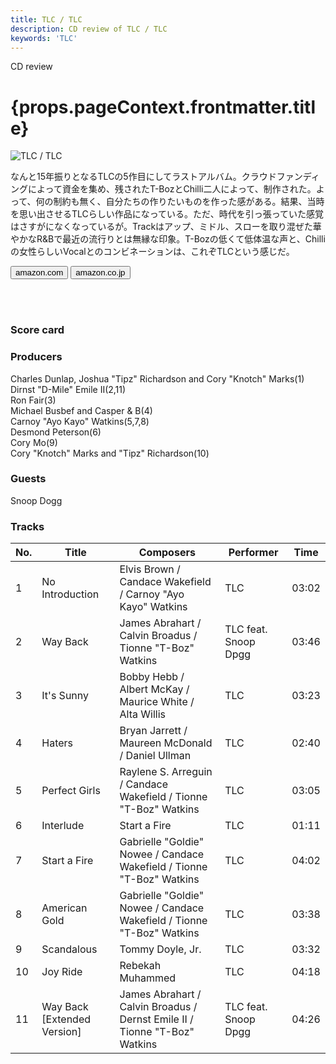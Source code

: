 ```yaml
---
title: TLC / TLC
description: CD review of TLC / TLC
keywords: 'TLC'
---
```




<p className="largeP">CD review</p>
<h1 className="h1--no--margin">{props.pageContext.frontmatter.title}</h1>

<Row  className="image-card-group">
	<Column colMd={"3"} colLg={"4"} noGutterMdLeft="">
       <ImageCard>

![TLC / TLC](../../images/cd/tlc3L.jpg)

</ImageCard>
	</Column>
	<Column colMd={"4"} colLg={"8"} noGutterMdLeft="">
	<p>
	なんと15年振りとなるTLCの5作目にしてラストアルバム。クラウドファンディングによって資金を集め、残されたT-BozとChilli二人によって、制作された。よって、何の制約も無く、自分たちの作りたいものを作った感がある。結果、当時を思い出させるTLCらしい作品になっている。ただ、時代を引っ張っていた感覚はさすがになくなっているが。Trackはアップ、ミドル、スローを取り混ぜた華やかなR&Bで最近の流行りとは無縁な印象。T-Bozの低くて低体温な声と、Chilliの女性らしいVocalとのコンビネーションは、これぞTLCという感じだ。
	</p>
	<div>
	  <Button className="button-right-mergin"  href="https://amzn.to/32X1UcH" kind="primary" size="small" renderIcon={ArrowUpRight24}>
      amazon.com
    </Button>
    <Button className="button-right-mergin"  href="https://amzn.to/2D4oyoW" kind="secondary" size="small" renderIcon={ArrowUpRight24}>
      amazon.co.jp
    </Button>
	</div>
	<a href="https://geo.music.apple.com/jp/album/tlc/1235657419?mt=1&app=music&ls=1&at=11lcug" style="display:inline-block;overflow:hidden;background:url(https://linkmaker.itunes.apple.com/ja-jp/lockup.svg?releaseDate=2017-06-30&kind=album&bubble=apple_music&style=mono-black) no-repeat;width:180px;height:45px;"></a>
	<a href="https://geo.music.apple.com/jp/album/tlc/1235657419?app=itunes&at=11lcug" style="display:inline-block;overflow:hidden;background:url(https://linkmaker.itunes.apple.com/ja-jp/badge-lrg.svg?releaseDate=2017-06-30T00:00:00Z&kind=album&bubble=itunes_music) no-repeat;width:140px;height:45px;"></a>
	</Column>
</Row>
<Row >
	<Column colMd={"4"} colLg={"4"} noGutterMdLeft="">
<div>
    <h3>Score card</h3>
	<SliderJS1 value="4" />
    <SliderJS2 value="2" />
	<SliderJS3 value="1" />
    <SliderJS4 value="8" />
</div>
</Column>
<Column colMd={"8"} colLg={"8"} noGutterMdLeft="">
<div>
<h3>Producers</h3>
<p>
Charles Dunlap, Joshua "Tipz" Richardson and Cory "Knotch" Marks(1)
<br/>Dirnst "D-Mile" Emile II(2,11)
<br/>Ron Fair(3)
<br/>Michael Busbef and Casper & B(4)
<br/>Carnoy "Ayo Kayo" Watkins(5,7,8)
<br/>Desmond Peterson(6)
<br/>Cory Mo(9)
<br/>Cory "Knotch" Marks and "Tipz" Richardson(10)
</p>
<h3>Guests</h3>
<p>
Snoop Dogg
</p>
</div>
</Column>
</Row>

<h3>Tracks</h3>

| No. |	 Title                      |	 Composers                                                               |	 Performer          | Time	|
| --- |	--------------------------- | -------------------------------------------------------------------------- | -------------------- | ----- |
| 1	  |	No Introduction            	| Elvis Brown / Candace Wakefield / Carnoy "Ayo Kayo" Watkins                | TLC                 	| 03:02 |
| 2	  |	Way Back                   	| James Abrahart / Calvin Broadus / Tionne "T-Boz" Watkins                   | TLC feat. Snoop Dpgg	| 03:46 |
| 3	  |	It's Sunny                 	| Bobby Hebb / Albert McKay / Maurice White / Alta Willis                    | TLC                 	| 03:23 |
| 4	  |	Haters                     	| Bryan Jarrett / Maureen McDonald / Daniel Ullman                           | TLC                 	| 02:40 |
| 5	  |	Perfect Girls              	| Raylene S. Arreguin / Candace Wakefield / Tionne "T-Boz" Watkins           | TLC                 	| 03:05 |
| 6	  |	Interlude                  	| Start a Fire                                                               | TLC                 	| 01:11 |
| 7	  |	Start a Fire               	| Gabrielle "Goldie" Nowee / Candace Wakefield / Tionne "T-Boz" Watkins      | TLC                 	| 04:02 |
| 8	  |	American Gold              	| Gabrielle "Goldie" Nowee / Candace Wakefield / Tionne "T-Boz" Watkins      | TLC                 	| 03:38 |
| 9	  |	Scandalous                 	| Tommy Doyle, Jr.                                                           | TLC                 	| 03:32 |
| 10  |	Joy Ride                   	| Rebekah Muhammed                                                           | TLC                 	| 04:18 |
| 11  |	Way Back [Extended Version]	| James Abrahart / Calvin Broadus / Dernst Emile II / Tionne "T-Boz" Watkins | TLC feat. Snoop Dpgg	| 04:26 |
